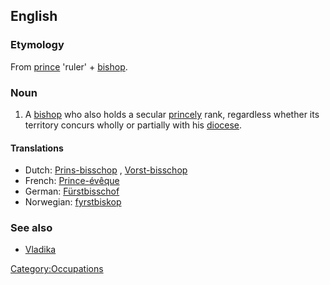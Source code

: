 ==English==
{{wikipedia|Prince-Bishop}}

===Etymology===
From [[prince]] 'ruler' + [[bishop]].

===Noun===
{{en-noun|sg=[[prince]] [[bishop]]}}

# A [[bishop]] who also holds a secular [[princely]] rank, regardless whether its territory concurs wholly or partially with his [[diocese]].

====Translations====
* Dutch: [[Prins-bisschop]] {{m}}, [[Vorst-bisschop]] {{m}}
* French: [[Prince-évêque]] {{m}}
* German: [[Fürstbisschof]] {{m}}
* Norwegian: [[fyrstbiskop]] {{m}}

===See also===
* [[Vladika]]

[[Category:Occupations]]